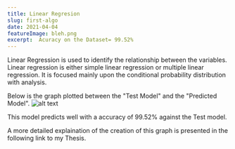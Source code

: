 ```yaml
---
title: Linear Regresion
slug: first-algo
date: 2021-04-04
featureImage: bleh.png
excerpt:  Acuracy on the Dataset= 99.52%
---
```


Linear Regression is used to identify the relationship between
the variables. Linear regression is either simple linear regression or multiple linear
regression. It is focused mainly upon the conditional probability distribution with
analysis.

Below is the graph plotted between the "Test Model" and the "Predicted Model".
![alt text](linearRegression.jpg)

This model predicts well with a accuracy of 99.52% against the Test model.

A more detailed explaination of the creation of this graph is presented in the following link to my Thesis.
